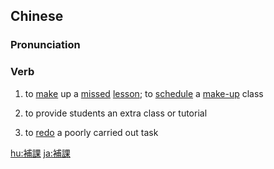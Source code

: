 {{also|补课}}
==Chinese==
{{zh-forms|s=补课}}

===Pronunciation===
{{zh-pron
|m=bǔkè
|c=bou2 fo3
|mn=pó͘-khò
|cat=v
}}

===Verb===
{{zh-verb}}

# {{lb|zh|Elementary Mandarin}} to [[make]] up a [[missed]] [[lesson]]; to [[schedule]] a [[make-up]] class
# {{lb|zh|Elementary Mandarin}} to provide students an extra class or tutorial
# {{lb|zh|Elementary Mandarin}} to [[redo]] a poorly carried out task

[[hu:補課]]
[[ja:補課]]